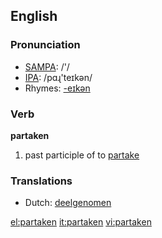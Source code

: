 ==English==

===Pronunciation===
*[[w:SAMPA|SAMPA]]: /'/
*[[w:IPA|IPA]]: /pɑɻ'teɪkən/
*Rhymes: [[Rhymes:English:-eɪkən|-eɪkən]]

===Verb===
'''partaken'''

# past participle of to [[partake]]

===Translations===
*Dutch: [[deelgenomen]]

[[el:partaken]]
[[it:partaken]]
[[vi:partaken]]